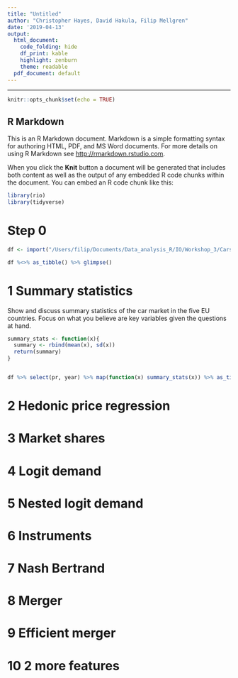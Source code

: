 ```yaml
---
title: "Untitled"
author: "Christopher Hayes, David Hakula, Filip Mellgren"
date: '2019-04-13'
output:
  html_document:
    code_folding: hide
    df_print: kable
    highlight: zenburn
    theme: readable
  pdf_document: default
---
```

---

```r
knitr::opts_chunk$set(echo = TRUE)
```

## R Markdown

This is an R Markdown document. Markdown is a simple formatting syntax for authoring HTML, PDF, and MS Word documents. For more details on using R Markdown see <http://rmarkdown.rstudio.com>.

When you click the **Knit** button a document will be generated that includes both content as well as the output of any embedded R code chunks within the document. You can embed an R code chunk like this:

```r
library(rio)
library(tidyverse)
```
# Step 0
```r
df <- import("/Users/filip/Documents/Data_analysis_R/IO/Workshop_3/Cars.dta")
```

```r
df %<>% as_tibble() %>% glimpse()
```
# 1 Summary statistics
Show and discuss summary statistics of the car market in the five EU countries. Focus on what you believe are key variables given the questions at hand.

```r
summary_stats <- function(x){
  summary <- rbind(mean(x), sd(x)) 
  return(summary)
}


df %>% select(pr, year) %>% map(function(x) summary_stats(x)) %>% as_tibble() %>% t() %>% round(2) %>% as_tibble(rownames = "Variable") %>% rename ("Mean" = V1, "S.e." = V2)
```


# 2 Hedonic price regression

# 3 Market shares

# 4 Logit demand

# 5 Nested logit demand

# 6 Instruments

# 7 Nash Bertrand

# 8 Merger

# 9 Efficient merger

# 10 2 more features



